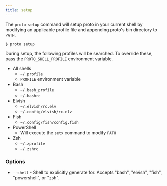 ```yaml
---
title: setup
---
```


The `proto setup` command will setup proto in your current shell by modifying an applicable profile
file and appending proto's bin directory to `PATH`.

```shell
$ proto setup
```

During setup, the following profiles will be searched. To override these, pass the
`PROTO_SHELL_PROFILE` environment variable.

- All shells
  - `~/.profile`
  - `PROFILE` environment variable
- Bash
  - `~/.bash_profile`
  - `~/.bashrc`
- Elvish
  - `~/.elvish/rc.elv`
  - `~/.config/elvish/rc.elv`
- Fish
  - `~/.config/fish/config.fish`
- PowerShell
  - Will execute the `setx` command to modify `PATH`
- Zsh
  - `~/.zprofile`
  - `~/.zshrc`

### Options

- `--shell` - Shell to explicitly generate for. Accepts "bash", "elvish", "fish", "powershell", or
  "zsh".
